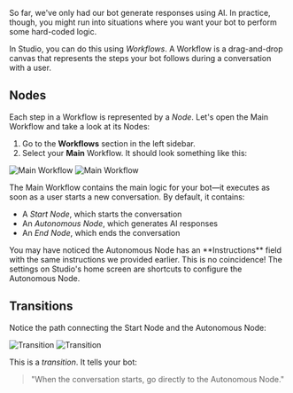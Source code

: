 
So far, we've only had our bot generate responses using AI. In practice, though, you might run into situations where you want your bot to perform some hard-coded logic.

In Studio, you can do this using *Workflows*. A Workflow is a drag-and-drop canvas that represents the steps your bot follows during a conversation with a user.

## Nodes

Each step in a Workflow is represented by a *Node*. Let's open the Main Workflow and take a look at its Nodes:

1. Go to the **<Icon icon="workflow"/> Workflows** section in the left sidebar.
2. Select your **Main** Workflow. It should look something like this:

<Frame>
  <img
    alt="Main Workflow"
    className="block dark:hidden"
    src="./assets/main-workflow.png"
  />
  <img
    alt="Main Workflow"
    className="hidden dark:block"
    src="./assets/main-workflow-dark.png"
  />
</Frame>

The Main Workflow contains the main logic for your bot—it executes as soon as a user starts a new conversation. By default, it contains:

- A *Start Node*, which starts the conversation
- An *Autonomous Node*, which generates AI responses
- An *End Node*, which ends the conversation

<GoodToKnow>
  You may have noticed the Autonomous Node has an **Instructions** field with the same instructions we provided earlier. This is no coincidence! The settings on Studio's home screen are shortcuts to configure the Autonomous Node.
</GoodToKnow>

## Transitions

Notice the path connecting the Start Node and the Autonomous Node:

<Frame>
  <img
    alt="Transition"
    className="block dark:hidden"
    src="./assets/transition.png"
  />
  <img
    alt="Transition"
    className="hidden dark:block"
    src="./assets/transition-dark.png"
  />
</Frame>

This is a *transition*. It tells your bot:

> "When the conversation starts, go directly to the Autonomous Node."
